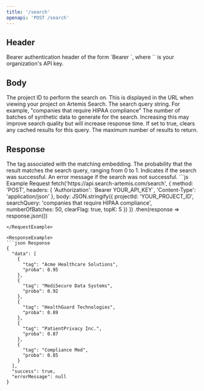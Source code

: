```yaml
---
title: '/search'
openapi: 'POST /search'
---
```


## Header

<ParamField header="Authorization" type="string"  required>
  Bearer authentication header of the form `Bearer <API_KEY>`, where `<API_KEY>` is your organization's API key.
</ParamField>

## Body

<ParamField query="projectId" type="string" required>
  The project ID to perform the search on. This is displayed in the URL when viewing your project on Artemis Search.
</ParamField>

<ParamField query="searchQuery" type="string" required>
  The search query string. For example, "companies that require HIPAA compliance"
</ParamField>

<ParamField query="numberOfBatches" type="integer" minimum="10" maximum="70" required>
  The number of batches of synthetic data to generate for the search. Increasing this may improve search quality but will increase response time.
</ParamField>

<ParamField query="clearFlag" type="boolean" required>
  If set to true, clears any cached results for this query.
</ParamField>

<ParamField query="topK" type="integer" required>
  The maximum number of results to return.
</ParamField>

## Response

<ResponseField name="data" type="array | null">
  <Expandable title="properties">
    <ResponseField name="tag" type="string">
      The tag associated with the matching embedding.
    </ResponseField>
    <ResponseField name="proba" type="number">
      The probability that the result matches the search query, ranging from 0 to 1.
    </ResponseField>
  </Expandable>
</ResponseField>

<ResponseField name="success" type="boolean">
  Indicates if the search was successful.
</ResponseField>

<ResponseField name="errorMessage" type="string | null">
  An error message if the search was not successful.
</ResponseField>

<RequestExample>
```js Example Request
fetch('https://api.search-artemis.com/search', {
  method: 'POST',
  headers: {
    'Authorization': `Bearer YOUR_API_KEY`,
    'Content-Type': 'application/json'
  },
  body: JSON.stringify({
    projectId: 'YOUR_PROJECT_ID',
    searchQuery: 'companies that require HIPAA compliance',
    numberOfBatches: 50,
    clearFlag: true,
    topK: 5
  })
})
.then(response => response.json())

```
</RequestExample>

<ResponseExample>
```json Response
{
  "data": [
    {
      "tag": "Acme Healthcare Solutions",
      "proba": 0.95
    },
    {
      "tag": "MediSecure Data Systems",
      "proba": 0.92
    },
    {
      "tag": "HealthGuard Technologies",
      "proba": 0.89
    },
    {
      "tag": "PatientPrivacy Inc.",
      "proba": 0.87
    },
    {
      "tag": "Compliance Med",
      "proba": 0.85
    }
  ],
  "success": true,
  "errorMessage": null
}
```
</ResponseExample>